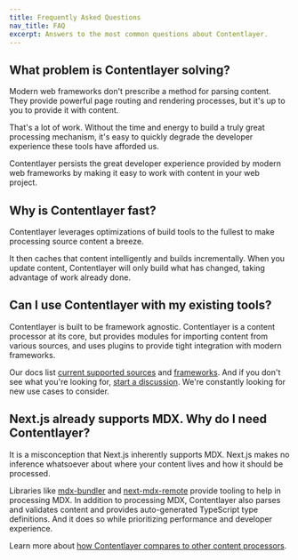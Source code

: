 ```yaml
---
title: Frequently Asked Questions
nav_title: FAQ
excerpt: Answers to the most common questions about Contentlayer.
---
```


## What problem is Contentlayer solving?

Modern web frameworks don't prescribe a method for parsing content. They provide powerful page routing and rendering processes, but it's up to you to provide it with content.

That's a lot of work. Without the time and energy to build a truly great processing mechanism, it's easy to quickly degrade the developer experience these tools have afforded us.

Contentlayer persists the great developer experience provided by modern web frameworks by making it easy to work with content in your web project.

## Why is Contentlayer fast?

Contentlayer leverages optimizations of build tools to the fullest to make processing source content a breeze.

It then caches that content intelligently and builds incrementally. When you update content, Contentlayer will only build what has changed, taking advantage of work already done.

## Can I use Contentlayer with my existing tools?

Contentlayer is built to be framework agnostic. Contentlayer is a content processor at its core, but provides modules for importing content from various sources, and uses plugins to provide tight integration with modern frameworks.

Our docs list [current supported sources](/docs/sources) and [frameworks](/docs/environments). And if you don't see what you're looking for, [start a discussion](https://github.com/contentlayerdev/contentlayer/issues/new). We're constantly looking for new use cases to consider.

## Next.js already supports MDX. Why do I need Contentlayer?

It is a misconception that Next.js inherently supports MDX. Next.js makes no inference whatsoever about where your content lives and how it should be processed.

Libraries like [mdx-bundler](https://github.com/kentcdodds/mdx-bundler) and [next-mdx-remote](https://github.com/hashicorp/next-mdx-remote) provide tooling to help in processing MDX. In addition to processing MDX, Contentlayer also parses and validates content and provides auto-generated TypeScript type definitions. And it does so while prioritizing performance and developer experience.

Learn more about [how Contentlayer compares to other content processors](/docs/concepts/comparison#content-processors).
